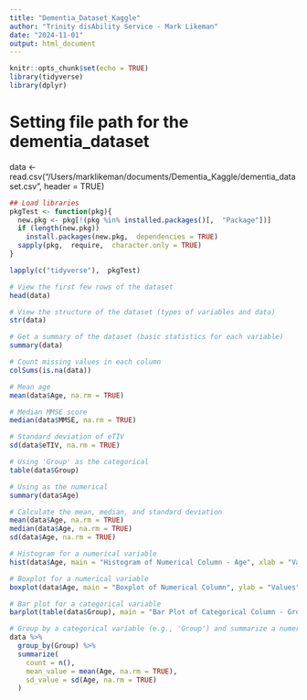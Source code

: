 ```yaml
---
title: "Dementia_Dataset_Kaggle"
author: "Trinity disAbility Service - Mark Likeman"
date: "2024-11-01"
output: html_document
---
```


```r
knitr::opts_chunk$set(echo = TRUE)
library(tidyverse)
library(dplyr)
```


# Setting file path for the dementia_dataset
data <- read.csv("/Users/marklikeman/documents/Dementia_Kaggle/dementia_dataset.csv", header = TRUE)



```r
## Load libraries
pkgTest <- function(pkg){
  new.pkg <- pkg[!(pkg %in% installed.packages()[,  "Package"])]
  if (length(new.pkg)) 
    install.packages(new.pkg,  dependencies = TRUE)
  sapply(pkg,  require,  character.only = TRUE)
}

lapply(c("tidyverse"),  pkgTest)
```


```r

# View the first few rows of the dataset
head(data)

# View the structure of the dataset (types of variables and data)
str(data)

# Get a summary of the dataset (basic statistics for each variable)
summary(data)

```


```r

# Count missing values in each column
colSums(is.na(data))

```


```r
# Mean age
mean(data$Age, na.rm = TRUE)

# Median MMSE score
median(data$MMSE, na.rm = TRUE)

# Standard deviation of eTIV
sd(data$eTIV, na.rm = TRUE)

```

```r

# Using 'Group' as the categorical 
table(data$Group)

```


```r
# Using as the numerical
summary(data$Age)

# Calculate the mean, median, and standard deviation
mean(data$Age, na.rm = TRUE)
median(data$Age, na.rm = TRUE)
sd(data$Age, na.rm = TRUE)

```


```r
# Histogram for a numerical variable
hist(data$Age, main = "Histogram of Numerical Column - Age", xlab = "Values", ylab = "Frequency")

# Boxplot for a numerical variable
boxplot(data$Age, main = "Boxplot of Numerical Column", ylab = "Values")

# Bar plot for a categorical variable
barplot(table(data$Group), main = "Bar Plot of Categorical Column - Group", xlab = "Categories", ylab = "Frequency")

```



```r


# Group by a categorical variable (e.g., 'Group') and summarize a numerical variable (e.g., 'Age')
data %>%
  group_by(Group) %>%
  summarize(
    count = n(),
    mean_value = mean(Age, na.rm = TRUE),
    sd_value = sd(Age, na.rm = TRUE)
  )


```


